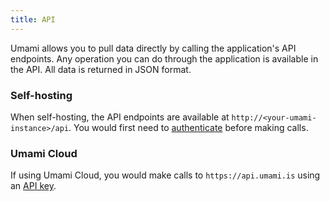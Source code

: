 ```yaml
---
title: API
---
```


Umami allows you to pull data directly by calling the application's API endpoints.
Any operation you can do through the application is available in the API. All data is returned in JSON format.

### Self-hosting

When self-hosting, the API endpoints are available at `http://<your-umami-instance>/api`. You would first need
to [authenticate](/docs/api/authentication) before making calls.

### Umami Cloud

If using Umami Cloud, you would make calls to `https://api.umami.is` using an [API key](/docs/cloud/api-key).
